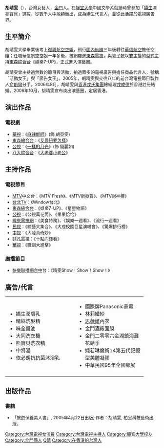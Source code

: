 {{藝人
| 姓名 = 胡晴雯
| 類型 = 女演員
| 圖片 =
| 圖片尺寸 = 250px
| 圖片簡介 = 
| 本名 = 胡晴雯
| 羅馬拼音 = 
| 英文名 = Sammy
| 綽號 = 
| 國籍 = {{ROC}} 
| 籍貫 = 
| 出生日期 = {{birth_date_and_age|1971|7|30}}
| 出生地點 = {{ROC|福建省}}[[金門縣|金門縣]]
| 兒女 = 一子一女
| 逝世日期 =  
| 逝世地點 = 
| 職業 = [[演員|演員]]
| 語言 =  [[國語|國語]]、[[臺語|臺語]]、[[英語|英語]]
| 教育程度 = [[靜宜大學|靜宜大學]]中國文學系[[學士|學士]]
| 宗教信仰 = 
| 配偶= {{marriage|戎成德|2006}}
| 居住地= {{HKG}}
| 出身地 = 
| 出道作 = 
| 出道日期 = 
| 代表作 = 
| 活躍年代 = 1996年－2006年
| 唱片公司 = 
| 經紀公司 =
| 網站 = 
| IMDb = 
}}
'''胡晴雯'''（{{bd|1971年|7月30日|catIdx=H胡}}），台灣女藝人，[[金門|金門]]人。在[[靜宜大學|靜宜大學]]中國文學系就讀時曾參加「[[嬌生|嬌生]]漂亮寶貝」選拔，從數千人中脫穎而出，成為嬌生代言人，並從此活躍於電視廣告界。

== 生平簡介 ==
胡晴雯大學畢業後考上[[復興航空|復興航空]][[空中小姐|空姐]]，飛行[[國內航線|國內航線]]三年後轉往[[華信航空|華信航空]]擔任空姐；任職華信航空空姐一年多後，被網羅進[[東森電視|東森電視]]，與[[郭子乾|郭子乾]]以雙主播的型式主持[[東森綜合台|東森綜合台]]《娛樂7-UP》，正式進入演藝圈。

胡晴雯曾主持過無數的節目與活動，拍過眾多的電視廣告與擔任商品代言人，號稱「活動女王」與「廣告女王」。2005年，胡晴雯與交往八年的前台灣電視節目製作人[[俞凱爾|俞凱爾]]分手。2006年8月，胡晴雯與[[香港|香港]][[戎氏集團|戎氏集團]]總經理[[戎成德|戎成德]]於香港註冊結婚。2006年10月，胡晴雯宣布淡出演藝圈，定居香港。

== 演出作品 ==
=== 電視劇 ===
*[[華視|華視]]：《[[麻辣鮮師|麻辣鮮師]]》(飾 胡亞雯)
*[[東森綜合台|東森綜合台]]：《[[艾曼紐要怎樣|艾曼紐要怎樣]]》
*[[公視|公視]]：《[[一樣的月光|一樣的月光]]》(飾 錢麗如)
*[[八大綜合台|八大綜合台]]：《[[大老婆小老公|大老婆小老公]]》

== 主持作品 ==
=== 電視節目 ===
*[[音樂電視網|MTV]]中文台：《MTV Fresh》、《MTV新掀貨》、《MTV封神榜》
*[[台北TV|台北TV]]：《Window台北》
*[[東森綜合台|東森綜合台]]：《娛樂7-UP》、《星星物語》
*[[公視|公視]]：《公視萬花筒》、《果果恰恰》
*[[緯來電視網|緯來電視網]]：《美食特務》、《娛樂一週看》、《流行一週看》
*[[民視|民視]]：《綜藝大集合》、《大成校園巨星演唱會》、《驚爆排行榜》
*[[中視|中視]]：《大陸真奇妙》
*[[非凡電視|非凡電視]]：《十點向錢看》
*[[華視|華視]]：《職訓大進擊》

=== 廣播節目 ===
*[[快樂聯播網|快樂聯播網]][[台中|台中]]台：《晴雯Show！Show！Show！》

==廣告/代言==
{| width=90% 
| width=50% valign="top" |
*嬌生潤膚乳
*晴絲洗髮精
*味全醬油
*大同洗衣機
*熊寶貝洗衣精
*中將湯
*依必朗抗抗菌沐浴乳
| width="50%" valign="top" |
*國際牌Panasonic家電
*林莉婚紗
*[[思薇爾|思薇爾]]內衣
*金門酒廠面膜
*金門二零零六金湖鎮海灘花蛤季
*婕若琳魔術14第五代記憶型美體凝膠
*中華民國95年全國郵展
|-
| colspan="2"|
|}

==出版作品==
=== 書籍 ===
*「旅遊保養美人書」, 2005年4月22日出版, 作者：胡晴雯, 柏室科技藝術出版。

{{DEFAULTSORT:Hu胡}}
{{Portal bar|臺灣|金門|文化|戲劇|人物}}
[[Category:台灣電視女演員|Category:台灣電視女演員]]
[[Category:台灣電視主持人|Category:台灣電視主持人]]
[[Category:靜宜大學校友|Category:靜宜大學校友]]
[[Category:金門縣人|Category:金門縣人]]
[[Category:胡姓|Q晴]]
[[Category:在香港的台灣人|Category:在香港的台灣人]]